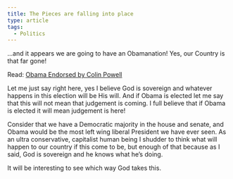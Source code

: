 ```yaml
---
title: The Pieces are falling into place
type: article
tags:
  - Politics
---
```


...and it appears we are going to have an Obamanation! Yes, our Country is that far gone!

Read: [Obama Endorsed by Colin Powell](http://www.washingtonpost.com/wp-dyn/content/article/2008/10/19/AR2008101900598.html)

Let me just say right here, yes I believe God is sovereign and whatever happens in this election will be His will. And if Obama is elected let me say that this will not mean that judgement is coming. I full believe that if Obama is elected it will mean judgement is here!

Consider that we have a Democratic majority in the house and senate, and Obama would be the most left wing liberal President we have ever seen. As an ultra conservative, capitalist human being I shudder to think what will happen to our country if this come to be, but enough of that because as I said, God is sovereign and he knows what he’s doing.

It will be interesting to see which way God takes this.
